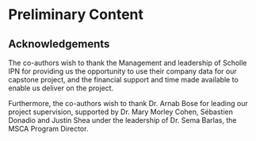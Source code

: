 # Preliminary Content {-}

## Acknowledgements {-}

The co-authors wish to thank the Management and leadership of Scholle IPN for providing us the opportunity to use their company data for our capstone project, and the financial support and time made available to enable us deliver on the project. 

Furthermore, the co-authors wish to thank Dr. Arnab Bose for leading our project supervision, supported by Dr. Mary Morley Cohen, Sébastien Donadio and Justin Shea under the leadership of Dr. Sema Barlas, the MSCA Program Director.




